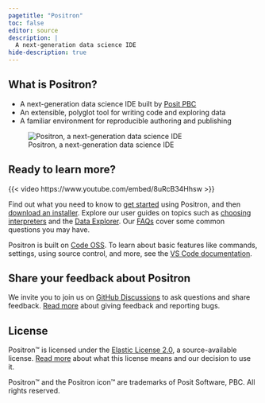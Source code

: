 ```yaml
---
pagetitle: "Positron"
toc: false
editor: source
description: |
  A next-generation data science IDE
hide-description: true
---
```


## What is Positron?

- A next-generation data science IDE built by [Posit PBC](https://posit.co/)
- An extensible, polyglot tool for writing code and exploring data
- A familiar environment for reproducible authoring and publishing

![Positron, a next-generation data science IDE](images/astropy.png)

## Ready to learn more?

{{< video https://www.youtube.com/embed/8uRcB34Hhsw >}}

Find out what you need to know to [get started](start.qmd) using Positron, and then [download an installer](download.qmd). Explore our user guides on topics such as [choosing interpreters](interpreters.qmd) and the [Data Explorer](data-explorer.qmd). Our [FAQs](faqs.qmd) cover some common questions you may have.

Positron is built on [Code OSS](https://github.com/microsoft/vscode). To learn about basic features like commands, settings, using source control, and more, see the [VS Code documentation](https://code.visualstudio.com/docs).


## Share your feedback about Positron

We invite you to join us on [GitHub Discussions](https://github.com/posit-dev/positron/discussions) to ask questions and share feedback. [Read more](feedback.qmd) about giving feedback and reporting bugs.

## License

Positron™ is licensed under the [Elastic License 2.0](https://github.com/posit-dev/positron?tab=License-1-ov-file#readme), a source-available license. [Read more](licensing.qmd) about what this license means and our decision to use it.

Positron™ and the Positron icon™ are trademarks of Posit Software, PBC. All rights reserved.
